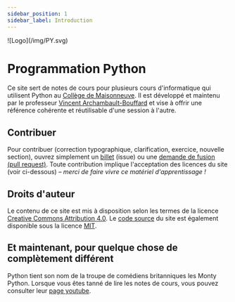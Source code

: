 ```yaml
---
sidebar_position: 1
sidebar_label: Introduction
---
```


<div style={{"text-align": "center"}}>
  ![Logo](/img/PY.svg)
</div>

# Programmation Python

Ce site sert de notes de cours pour plusieurs cours d'informatique qui
utilisent Python au [Collège de Maisonneuve](https://www.cmaisonneuve.qc.ca/).
Il est développé et maintenu par le professeur [Vincent
Archambault-Bouffard](https://github.com/archambaultv-prof) et vise à offrir
une référence cohérente et réutilisable d'une session à l'autre.


## Contribuer

Pour contribuer (correction typographique, clarification, exercice, nouvelle section), ouvrez
simplement un [billet](https://github.com/archambaultv-prof/programmation-python/issues/new)
(issue) ou une [demande de fusion (pull request)](https://github.com/archambaultv-prof/programmation-python/pulls).
Toute contribution implique l'acceptation des licences du site (voir
ci-dessous) – *merci de faire vivre ce matériel d'apprentissage !*

## Droits d'auteur

Le contenu de ce site est mis à disposition selon les termes de la licence
[Creative Commons Attribution 4.0](https://creativecommons.org/licenses/by/4.0/deed.fr).
Le [code source](https://github.com/archambaultv-prof/programmation-python) du site est
également disponible sous la licence [MIT](https://opensource.org/licenses/MIT).

## Et maintenant, pour quelque chose de complètement différent

Python tient son nom de la troupe de comédiens britanniques les Monty
Python. Lorsque vous êtes tanné de lire les notes de cours, vous pouvez
consulter leur [page youtube](https://www.youtube.com/@MontyPython).